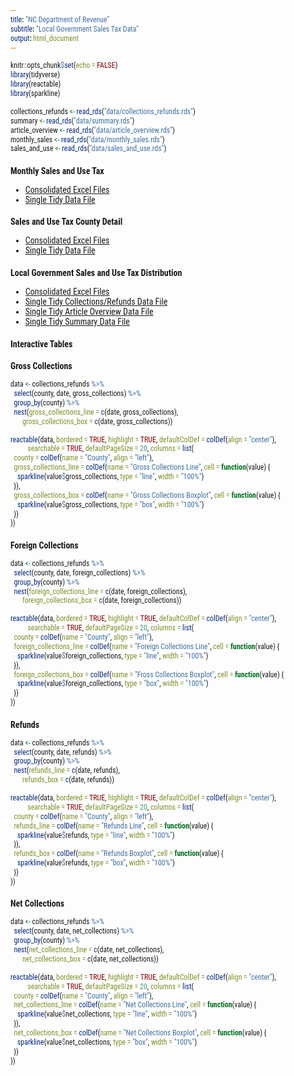 ```yaml
---
title: "NC Department of Revenue"
subtitle: "Local Government Sales Tax Data"
output: html_document
---
```


```r
knitr::opts_chunk$set(echo = FALSE)
library(tidyverse)
library(reactable)
library(sparkline)

collections_refunds <- read_rds("data/collections_refunds.rds")
summary <- read_rds("data/summary.rds")
article_overview <- read_rds("data/article_overview.rds")
monthly_sales <- read_rds("data/monthly_sales.rds")
sales_and_use <- read_rds("data/sales_and_use.rds")
```

<link href="https://fonts.googleapis.com/css?family=Roboto+Condensed&display=swap" rel="stylesheet">
<style>* {font-size: 100%; font-family: Roboto Condensed, sans-serif;}</style>


## Monthly Sales and Use Tax

- [Consolidated Excel Files](https://github.com/jasonajones73/ncdor/tree/master/files/monthly_sales)
- [Single Tidy Data File](https://raw.githubusercontent.com/jasonajones73/ncdor/master/data/monthly_sales.csv)

## Sales and Use Tax County Detail

- [Consolidated Excel Files](https://github.com/jasonajones73/ncdor/tree/master/files/sales_and_use)
- [Single Tidy Data File](https://raw.githubusercontent.com/jasonajones73/ncdor/master/data/sales_and_use.csv)

## Local Government Sales and Use Tax Distribution

- [Consolidated Excel Files](https://github.com/jasonajones73/ncdor/tree/master/files/distributions)
- [Single Tidy Collections/Refunds Data File](https://raw.githubusercontent.com/jasonajones73/ncdor/master/data/collections_refunds.csv)
- [Single Tidy Article Overview Data File](https://raw.githubusercontent.com/jasonajones73/ncdor/master/data/article_overview.csv)
- [Single Tidy Summary Data File](https://raw.githubusercontent.com/jasonajones73/ncdor/master/data/summary.csv)

## Interactive Tables {.tabset .tabset-fade .tabset-pills}

### Gross Collections

```r
data <- collections_refunds %>%
  select(county, date, gross_collections) %>%
  group_by(county) %>%
  nest(gross_collections_line = c(date, gross_collections),
       gross_collections_box = c(date, gross_collections))

reactable(data, bordered = TRUE, highlight = TRUE, defaultColDef = colDef(align = "center"),
          searchable = TRUE, defaultPageSize = 20, columns = list(
  county = colDef(name = "County", align = "left"),
  gross_collections_line = colDef(name = "Gross Collections Line", cell = function(value) {
    sparkline(value$gross_collections, type = "line", width = "100%")
  }),
  gross_collections_box = colDef(name = "Gross Collections Boxplot", cell = function(value) {
    sparkline(value$gross_collections, type = "box", width = "100%")
  })
))
```

### Foreign Collections

```r
data <- collections_refunds %>%
  select(county, date, foreign_collections) %>%
  group_by(county) %>%
  nest(foreign_collections_line = c(date, foreign_collections),
       foreign_collections_box = c(date, foreign_collections))

reactable(data, bordered = TRUE, highlight = TRUE, defaultColDef = colDef(align = "center"),
          searchable = TRUE, defaultPageSize = 20, columns = list(
  county = colDef(name = "County", align = "left"),
  foreign_collections_line = colDef(name = "Foreign Collections Line", cell = function(value) {
    sparkline(value$foreign_collections, type = "line", width = "100%")
  }),
  foreign_collections_box = colDef(name = "Fross Collections Boxplot", cell = function(value) {
    sparkline(value$foreign_collections, type = "box", width = "100%")
  })
))
```


### Refunds

```r
data <- collections_refunds %>%
  select(county, date, refunds) %>%
  group_by(county) %>%
  nest(refunds_line = c(date, refunds),
       refunds_box = c(date, refunds))

reactable(data, bordered = TRUE, highlight = TRUE, defaultColDef = colDef(align = "center"),
          searchable = TRUE, defaultPageSize = 20, columns = list(
  county = colDef(name = "County", align = "left"),
  refunds_line = colDef(name = "Refunds Line", cell = function(value) {
    sparkline(value$refunds, type = "line", width = "100%")
  }),
  refunds_box = colDef(name = "Refunds Boxplot", cell = function(value) {
    sparkline(value$refunds, type = "box", width = "100%")
  })
))
```


### Net Collections

```r
data <- collections_refunds %>%
  select(county, date, net_collections) %>%
  group_by(county) %>%
  nest(net_collections_line = c(date, net_collections),
       net_collections_box = c(date, net_collections))

reactable(data, bordered = TRUE, highlight = TRUE, defaultColDef = colDef(align = "center"),
          searchable = TRUE, defaultPageSize = 20, columns = list(
  county = colDef(name = "County", align = "left"),
  net_collections_line = colDef(name = "Net Collections Line", cell = function(value) {
    sparkline(value$net_collections, type = "line", width = "100%")
  }),
  net_collections_box = colDef(name = "Net Collections Boxplot", cell = function(value) {
    sparkline(value$net_collections, type = "box", width = "100%")
  })
))
```
